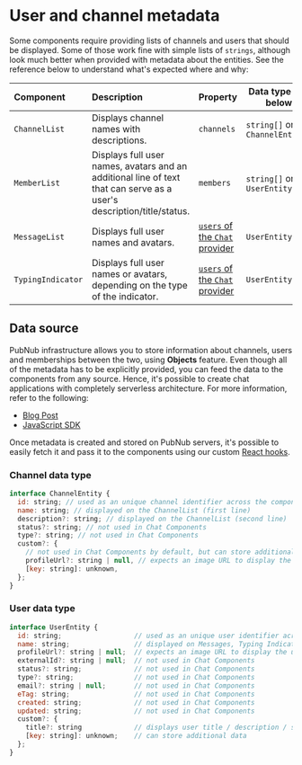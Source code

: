 
<Meta title="Introduction/Metadata" />

# User and channel metadata

Some components require providing lists of channels and users that should be displayed. Some of
those work fine with simple lists of `strings`, although look much better when provided with
metadata about the entities. See the reference below to understand what's expected where and why:

| Component         | Description                                                                                                           | Property                                                                                                                            | Data type (see below)           |
| :---------------- | :-------------------------------------------------------------------------------------------------------------------- | :---------------------------------------------------------------------------------------------------------------------------------- | ------------------------------- |
| `ChannelList`     | Displays channel names with descriptions.                                                                             | `channels`                                                                                                                          | `string[]` or `ChannelEntity[]` |
| `MemberList`      | Displays full user names, avatars and an additional line of text that can serve as a user's description/title/status. | `members`                                                                                                                           | `string[]` or `UserEntity[]`    |
| `MessageList`     | Displays full user names and avatars.                                                                                 | [`users` of the `Chat` provider](https://pubnub.github.io/react-chat-components/docs/?path=/docs/code-examples-user-metadata--page) | `UserEntity[]`                  |
| `TypingIndicator` | Displays full user names or avatars, depending on the type of the indicator.                                          | [`users` of the `Chat` provider](https://pubnub.github.io/react-chat-components/docs/?path=/docs/code-examples-user-metadata--page) | `UserEntity[]`                  |

## Data source

PubNub infrastructure allows you to store information about channels, users and memberships between
the two, using **Objects** feature. Even though all of the metadata has to be explicitly provided,
you can feed the data to the components from any source. Hence, it's possible to create chat
applications with completely serverless architecture. For more information, refer to the following:

- [Blog Post](https://www.pubnub.com/blog/introducing-objects-v2-store-for-user-and-channel-metadata/)
- [JavaScript SDK](https://www.pubnub.com/docs/sdks/javascript/api-reference/objects)

Once metadata is created and stored on PubNub servers, it's possible to easily fetch it and pass it
to the components using our custom
[React hooks](https://pubnub.github.io/react-chat-components/docs/?path=/docs/custom-hooks-about--page).

### Channel data type

```jsx
interface ChannelEntity {
  id: string; // used as an unique channel identifier across the components
  name: string; // displayed on the ChannelList (first line)
  description?: string; // displayed on the ChannelList (second line)
  status?: string; // not used in Chat Components
  type?: string; // not used in Chat Components
  custom?: {
    // not used in Chat Components by default, but can store additional data
    profileUrl?: string | null, // expects an image URL to display the channel thumbnail
    [key: string]: unknown,
  };
}
```

### User data type

```jsx
interface UserEntity {
  id: string;                  // used as an unique user identifier across the components
  name: string;                // displayed on Messages, Typing Indicator, and Member List
  profileUrl?: string | null;  // expects an image URL to display the user avatar
  externalId?: string | null;  // not used in Chat Components
  status?: string;             // not used in Chat Components
  type?: string;               // not used in Chat Components
  email?: string | null;       // not used in Chat Components
  eTag: string;                // not used in Chat Components
  created: string;             // not used in Chat Components
  updated: string;             // not used in Chat Components
  custom?: {
    title?: string             // displays user title / description / status on the member list
    [key: string]: unknown;    // can store additional data
  };
}

```

